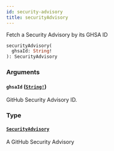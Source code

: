 ```yaml
---
id: security-advisory
title: securityAdvisory
---
```


Fetch a Security Advisory by its GHSA ID

```graphql
securityAdvisory(
  ghsaId: String!
): SecurityAdvisory

```

### Arguments

#### `ghsaId` ([`String!`](/docs/api/scalars/string))

GitHub Security Advisory ID.

### Type

#### [`SecurityAdvisory`](/docs/api/objects/security-advisory)

A GitHub Security Advisory
